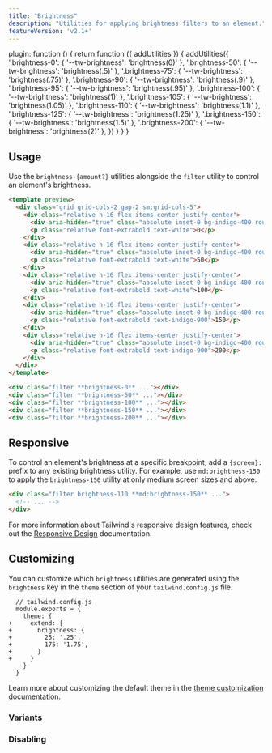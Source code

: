 ```yaml
---
title: "Brightness"
description: "Utilities for applying brightness filters to an element."
featureVersion: 'v2.1+'
---
```



  plugin: function () {
    return function ({ addUtilities }) {
      addUtilities({
        '.brightness-0': { '--tw-brightness': 'brightness(0)' },
        '.brightness-50': { '--tw-brightness': 'brightness(.5)' },
        '.brightness-75': { '--tw-brightness': 'brightness(.75)' },
        '.brightness-90': { '--tw-brightness': 'brightness(.9)' },
        '.brightness-95': { '--tw-brightness': 'brightness(.95)' },
        '.brightness-100': { '--tw-brightness': 'brightness(1)' },
        '.brightness-105': { '--tw-brightness': 'brightness(1.05)' },
        '.brightness-110': { '--tw-brightness': 'brightness(1.1)' },
        '.brightness-125': { '--tw-brightness': 'brightness(1.25)' },
        '.brightness-150': { '--tw-brightness': 'brightness(1.5)' },
        '.brightness-200': { '--tw-brightness': 'brightness(2)' },
      })
    }
  }
}

## Usage

Use the `brightness-{amount?}` utilities alongside the `filter` utility to control an element's brightness.

```html indigo
<template preview>
  <div class="grid grid-cols-2 gap-2 sm:grid-cols-5">
    <div class="relative h-16 flex items-center justify-center">
      <div aria-hidden="true" class="absolute inset-0 bg-indigo-400 rounded-md filter brightness-0"></div>
      <p class="relative font-extrabold text-white">0</p>
    </div>
    <div class="relative h-16 flex items-center justify-center">
      <div aria-hidden="true" class="absolute inset-0 bg-indigo-400 rounded-md filter brightness-50"></div>
      <p class="relative font-extrabold text-white">50</p>
    </div>
    <div class="relative h-16 flex items-center justify-center">
      <div aria-hidden="true" class="absolute inset-0 bg-indigo-400 rounded-md filter brightness-100"></div>
      <p class="relative font-extrabold text-white">100</p>
    </div>
    <div class="relative h-16 flex items-center justify-center">
      <div aria-hidden="true" class="absolute inset-0 bg-indigo-400 rounded-md filter brightness-150"></div>
      <p class="relative font-extrabold text-indigo-900">150</p>
    </div>
    <div class="relative h-16 flex items-center justify-center">
      <div aria-hidden="true" class="absolute inset-0 bg-indigo-400 rounded-md filter brightness-200"></div>
      <p class="relative font-extrabold text-indigo-900">200</p>
    </div>
  </div>
</template>

<div class="filter **brightness-0** ..."></div>
<div class="filter **brightness-50** ..."></div>
<div class="filter **brightness-100** ..."></div>
<div class="filter **brightness-150** ..."></div>
<div class="filter **brightness-200** ..."></div>
```

## Responsive

To control an element's brightness at a specific breakpoint, add a `{screen}:` prefix to any existing brightness utility. For example, use `md:brightness-150` to apply the `brightness-150` utility at only medium screen sizes and above.

```html
<div class="filter brightness-110 **md:brightness-150** ...">
  <!-- ... -->
</div>
```

For more information about Tailwind's responsive design features, check out the [Responsive Design](/docs/responsive-design) documentation.

## Customizing

You can customize which `brightness` utilities are generated using the `brightness` key in the `theme` section of your `tailwind.config.js` file.

```diff-js
  // tailwind.config.js
  module.exports = {
    theme: {
+     extend: {
+       brightness: {
+         25: '.25',
+         175: '1.75',
+       }
+     }
    }
  }
```

Learn more about customizing the default theme in the [theme customization documentation](/docs/theme#customizing-the-default-theme).

### Variants

<Variants plugin="brightness" name="brightness" />

### Disabling

<Disabling plugin="brightness" name="brightness" />

